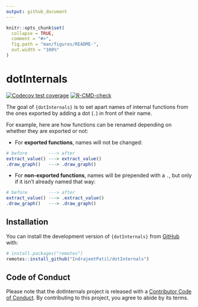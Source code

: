 ```yaml
---
output: github_document
---
```


<!-- README.md is generated from README.Rmd. Please edit that file -->

```r
knitr::opts_chunk$set(
  collapse = TRUE,
  comment = "#>",
  fig.path = "man/figures/README-",
  out.width = "100%"
)
```

# dotInternals

<!-- badges: start -->
[![Codecov test coverage](https://codecov.io/gh/IndrajeetPatil/dotInternals/branch/main/graph/badge.svg)](https://app.codecov.io/gh/IndrajeetPatil/dotInternals?branch=main)
[![R-CMD-check](https://github.com/IndrajeetPatil/dotInternals/actions/workflows/R-CMD-check.yaml/badge.svg)](https://github.com/IndrajeetPatil/dotInternals/actions/workflows/R-CMD-check.yaml)
<!-- badges: end -->

The goal of `{dotInternals}` is to set apart names of internal functions from the ones exported by adding a dot (`.`) in front of their name. 

For example, here are how functions can be renamed depending on whether they are exported or not:

- For **exported functions**, names will not be changed:

```r
# before        ---> after
extract_value() ---> extract_value() 
.draw_graph()   ---> .draw_graph()
```

- For **non-exported functions**, names will be prepended with a `.`, but only if it isn't already named that way:

```r
# before        ---> after
extract_value() ---> .extract_value() 
.draw_graph()   ---> .draw_graph()
```

## Installation

You can install the development version of `{dotInternals}` from [GitHub](https://github.com/) with:

``` r
# install.packages("remotes")
remotes::install_github("IndrajeetPatil/dotInternals")
```

## Code of Conduct

Please note that the dotInternals project is released with a [Contributor Code of Conduct](https://contributor-covenant.org/version/2/1/CODE_OF_CONDUCT.html). By contributing to this project, you agree to abide by its terms.
